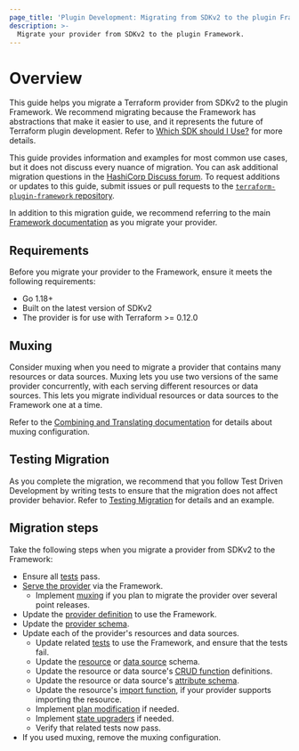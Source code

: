 ```yaml
---
page_title: 'Plugin Development: Migrating from SDKv2 to the plugin Framework'
description: >-
  Migrate your provider from SDKv2 to the plugin Framework.
---
```


# Overview

This guide helps you migrate a Terraform provider from SDKv2 to the plugin Framework. We recommend migrating because the Framework has abstractions that make it easier to use, and it represents the future of Terraform plugin development. Refer to [Which SDK should I Use?](/plugin/which-sdk) for more details.

This guide provides information and examples for most common use cases, but it does not discuss every nuance of migration. You can ask additional migration questions in the [HashiCorp Discuss forum](https://discuss.hashicorp.com/c/terraform-providers/31). To request additions or updates to this guide, submit issues or pull requests to the [`terraform-plugin-framework` repository](https://github.com/hashicorp/terraform-plugin-framework).

In addition to this migration guide, we recommend referring to the main [Framework documentation](/plugin/framework) as you migrate your provider.

## Requirements

Before you migrate your provider to the Framework, ensure it meets the following requirements:

- Go 1.18+
- Built on the latest version of SDKv2
- The provider is for use with Terraform >= 0.12.0
## Muxing
Consider muxing when you need to migrate a provider that contains many resources or data sources. Muxing lets you use two versions of the same provider concurrently, with each serving different resources or data sources. This lets you migrate individual resources or data sources to the Framework one at a time.

Refer to the [Combining and Translating documentation](/plugin/mux) for details about muxing configuration.

## Testing Migration

As you complete the migration, we recommend that you follow Test Driven Development by writing tests to ensure that the migration does not affect provider behavior. Refer to [Testing Migration](/plugin/framework/migrating/testing/testing#testing-migration) for details and an example.

## Migration steps

Take the following steps when you migrate a provider from SDKv2 to the Framework:

- Ensure all [tests](/plugin/framework/migrating/testing#testing-migration) pass.
- [Serve the provider](/plugin/framework/migrating/provider#serving-the-provider) via the Framework.
    - Implement [muxing](/plugin/framework/migrating/provider#muxing) if you plan to migrate the provider over several point releases.
- Update the [provider definition](/plugin/framework/migrating/provider#provider-definition) to use the Framework.
- Update the [provider schema](/plugin/framework/migrating/provider#provider-schema).
- Update each of the provider's resources and data sources.
    - Update related [tests](/plugin/framework/migrating/testing) to use the Framework, and ensure that the tests fail.
    - Update the [resource](/plugin/framework/migrating/resources#schema) or [data source](/plugin/framework/migrating/data-sources) schema.
    - Update the resource or data source's [CRUD function](/plugin/framework/migrating/resources/crud) definitions.
    - Update the resource or data source's [attribute schema](/plugin/framework/migrating/attributes/schema).
    - Update the resource's [import function](/plugin/framework/migrating/resources/import), if your provider supports importing the resource.
    - Implement [plan modification](/plugin/framework/migrating/resources/plan-modification) if needed.
    - Implement [state upgraders](/plugin/framework/migrating/resources/plan-modification) if needed.
    - Verify that related tests now pass.
- If you used muxing, remove the muxing configuration.


